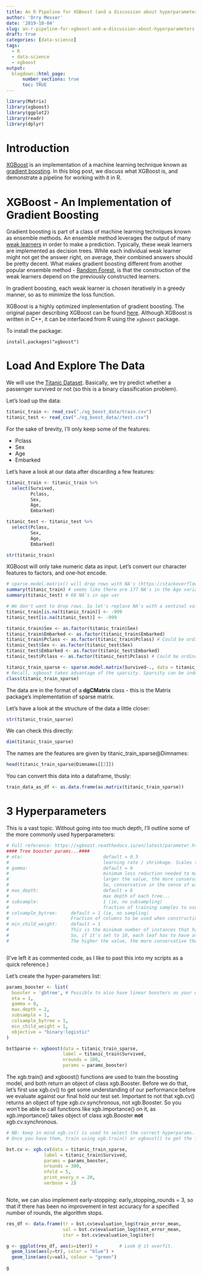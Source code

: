 ---
title: An R Pipeline for XGBoost (and a discussion about hyperparameters)
author: 'Orry Messer'
date: '2019-10-04'
slug: an-r-pipeline-for-xgboost-and-a-discussion-about-hyperparameters
draft: true
categories: [data-science]
tags:
  - R
  - data-science
  - xgboost
output:
  blogdown::html_page:
      number_sections: true
      toc: TRUE
---

```{r, results='hide'}
library(Matrix)
library(xgboost)
library(ggplot2)
library(readr)
library(dplyr)
```


# Introduction

[XGBoost](https://xgboost.readthedocs.io/en/latest/) is an implementation of a machine learning technique known as [gradient boosting](https://en.wikipedia.org/wiki/Gradient_boosting).
In this blog post, we discuss what XGBoost is, and demonstrate a pipeline for working with it in R.

# XGBoost - An Implementation of Gradient Boosting

Gradient boosting is part of a class of machine learning techniques known as ensemble methods. An ensemble method leverages the output of many <u>weak learners</u> in order to make a prediction. Typically, these weak learners are implemented as decision trees. While each individual weak learner might not get the answer right, on average, their combined answers should be pretty decent. What makes gradient boosting different from another popular ensemble method - [Random Forest](https://en.wikipedia.org/wiki/Random_forest), is that the construction of the weak learners depend on the previously constructed learners. 

In gradient boosting, each weak learner is chosen iteratively in a greedy manner, so as to minimize the loss function.

XGBoost is a highly optimized implementation of gradient boosting. The original paper describing XGBoost can be found [here](https://arxiv.org/pdf/1603.02754.pdf). Although XGBoost is written in C++, it can be interfaced from R using the `xgboost` package.

To install the package:

`install.packages("xgboost")`


# Load And Explore The Data

We will use the [Titanic Dataset](https://www.kaggle.com/c/titanic/data). Basically, we try predict whether a passenger survived or not (so this is a binary classification problem).

Let's load up the data:

```{r, results='hide'}

titanic_train <- read_csv("./xg_boost_data/train.csv")
titanic_test <- read_csv("./xg_boost_data//test.csv")

```

For the sake of brevity, I'll only keep some of the features:

- Pclass
- Sex
- Age
- Embarked

Let's have a look at our data after discarding a few features:

```{r}

titanic_train <- titanic_train %>%
  select(Survived,
         Pclass,
         Sex,
         Age,
         Embarked)

titanic_test <- titanic_test %>%
  select(Pclass,
         Sex,
         Age,
         Embarked)

str(titanic_train)

```
XGBoost will only take numeric data as input. Let's convert our character features to factors, and one-hot encode.

```{r}



# sparse.model.matrix() will drop rows with NA's (https://stackoverflow.com/questions/29732720/sparse-model-matrix-loses-rows-in-r)
summary(titanic_train) # seems like there are 177 NA's in the Age variable, and 2 in the Embarked variable
summary(titanic_test) # 68 NA's in age var

# We don't want to drop rows. So let's replace NA's with a sentinal value; how about -999?
titanic_train[is.na(titanic_train)] <- -999
titanic_test[is.na(titanic_test)] <- -999

titanic_train$Sex <- as.factor(titanic_train$Sex)
titanic_train$Embarked <- as.factor(titanic_train$Embarked)
titanic_train$Pclass <- as.factor(titanic_train$Pclass) # Could be ordinal, but leaving it is strict categorical
titanic_test$Sex <- as.factor(titanic_test$Sex)
titanic_test$Embarked <- as.factor(titanic_test$Embarked)
titanic_test$Pclass <- as.factor(titanic_test$Pclass) # Could be ordinal, but leaving it is strict categorical

titanic_train_sparse <- sparse.model.matrix(Survived~., data = titanic_train)[,-1]
# Recall, xgboost takes advantage of the sparsity. Sparsity can be induced from 1-hot encoding.
class(titanic_train_sparse)
```

The data are in the format of a __dgCMatrix__ class - this is the Matrix package's implementation of sparse matrix.

Let's have a look at the structure of the data a little closer:

```{r}
str(titanic_train_sparse)
```

We can check this directly:

```{r}
dim(titanic_train_sparse)
```

The names are the features are given by titanic_train_sparse@Dimnames:

```{r}
head(titanic_train_sparse@Dimnames[[2]])
```

You can convert this data into a dataframe, thusly:

```{r, results='hide'}
train_data_as_df <- as.data.frame(as.matrix(titanic_train_sparse))
```

# 3 Hyperparameters

This is a vast topic. Without going into too much depth, I'll outline some of the more commonly used hyperparameters:

```{r}
# Full reference: https://xgboost.readthedocs.io/en/latest/parameter.html
#### Tree booster params...####
# eta:       						default = 0.3
#            						learning rate / shrinkage. Scales the contribution of each try by a factor of 0 < eta < 1
# gamma:     						default = 0
#            						minimum loss reduction needed to make another partition in a given tree.
#            						larger the value, the more conservative the tree will be (as it will need to make a bigger reduction to split)
#            						So, conservative in the sense of willingness to split.
# max_depth: 						default = 6
#            						max depth of each tree...
# subsample: 						1 (ie, no subsampling)
#            						fraction of training samples to use in each "boosting iteration"
# colsample_bytree:     default = 1 (ie, no sampling)
#                       Fraction of columns to be used when constructing each tree. This is an idea used in RandomForests
# min_child_weight:     default = 1
#                       This is the minimum number of instances that have to been in a node. It's a regularization parameter
#                       So, if it's set to 10, each leaf has to have at least 10 instances assigned to it.
#                       The higher the value, the more conservative the tree will be.



```

(I've left it as commented code, as I like to past this into my scripts as a quick reference.)

Let's create the hyper-parameters list:

```{r, results='hide'}
params_booster <- list(
  booster = 'gbtree', # Possible to also have linear boosters as your weak learners.
  eta = 1, 
  gamma = 0,
  max.depth = 2, 
  subsample = 1, 
  colsample_bytree = 1,
  min_child_weight = 1, 
  objective = "binary:logistic"
)

bstSparse <- xgboost(data = titanic_train_sparse, 
                     label = titanic_train$Survived, 
                     nrounds = 100,  
                     params = params_booster)

```

The xgb.train() and xgboost() functions are used to train the boosting model, and both return an object of class xgb.Booster.
Before we do that, let's first use xgb.cv() to get some understanding of our performance before we evaluate against our final hold our test set. Important to not that xgb.cv() returns an object of type xgb.cv.synchronous, not xgb.Booster. So you won't be able to call functions like xgb.importance() on it, as xgb.importance() takes object of class xgb.Booster __not__ xgb.cv.synchronous.


```{r, results='hide'}
# NB: keep in mind xgb.cv() is used to select the correct hyperparams.
# Once you have them, train using xgb.train() or xgboost() to get the final model.

bst.cv <- xgb.cv(data = titanic_train_sparse, 
              label = titanic_train$Survived, 
              params = params_booster,
              nrounds = 300, 
              nfold = 5,
              print_every_n = 20,
              verbose = 2)



```

Note, we can also implement early-stopping: early_stopping_rounds = 3, so that if there has been no improvement in test accuracy for a specified number of rounds, the algorithm stops.

```{r}
res_df <- data.frame(tr = bst.cv$evaluation_log$train_error_mean, 
                     val = bst.cv$evaluation_log$test_error_mean,
                     iter = bst.cv$evaluation_log$iter)

g <- ggplot(res_df, aes(x=iter)) +        # Look @ it overfit.
  geom_line(aes(y=tr), color = "blue") +
  geom_line(aes(y=val), colour = "green")

g

```


